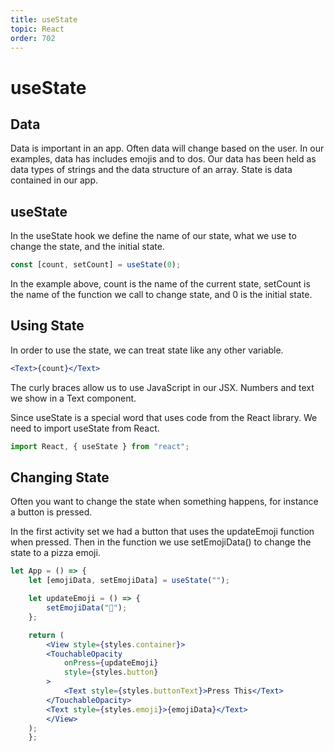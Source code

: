 ```yaml
---
title: useState
topic: React
order: 702
---
```


# useState

## Data

Data is important in an app.
Often data will change based on the user.
In our examples, data has includes emojis and to dos.
Our data has been held as data types of strings and the data structure of an array.
State is data contained in our app.

## useState

In the useState hook we define the name of our state, what we use to change the state, and the initial state.

```jsx
const [count, setCount] = useState(0);
```

In the example above, count is the name of the current state, setCount is the name of the function we call to change state, and 0 is the initial state.

## Using State

In order to use the state, we can treat state like any other variable.

```jsx
<Text>{count}</Text>
```

The curly braces allow us to use JavaScript in our JSX.
Numbers and text we show in a Text component.

Since useState is a special word that uses code from the React library.
We need to import useState from React.

```jsx
import React, { useState } from "react";
```

## Changing State

Often you want to change the state when something happens, for instance a button is pressed.

In the first activity set we had a button that uses the updateEmoji function when pressed.
Then in the function we use setEmojiData() to change the state to a pizza emoji.

```jsx
let App = () => {
    let [emojiData, setEmojiData] = useState("");

    let updateEmoji = () => {
        setEmojiData("🍕");
    };

    return (
        <View style={styles.container}>
        <TouchableOpacity 
            onPress={updateEmoji}
            style={styles.button}
        >
            <Text style={styles.buttonText}>Press This</Text>
        </TouchableOpacity>
        <Text style={styles.emoji}>{emojiData}</Text>
        </View>
    );
    };
```